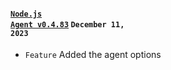 #### <code class='changelog-service'><a href="../release-notes/nodejs/nodejs-0_4_83">Node.js Agent v0.4.83</a></code> <code class='changelog-date'>December 11, 2023</code>

- <code class="Feature">Feature</code> Added the agent options
